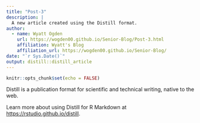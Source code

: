```yaml
---
title: "Post-3"
description: |
  A new article created using the Distill format.
author:
  - name: Wyatt Ogden
    url: https://wogden00.github.io/Senior-Blog/Post-3.html
    affiliation: Wyatt's Blog
    affiliation_url: https://wogden00.github.io/Senior-Blog/
date: "`r Sys.Date()`"
output: distill::distill_article
---
```


```r
knitr::opts_chunk$set(echo = FALSE)
```

Distill is a publication format for scientific and technical writing, native to the web. 

Learn more about using Distill for R Markdown at <https://rstudio.github.io/distill>.





